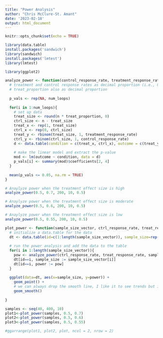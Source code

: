 ```yaml
---
title: "Power Analysis"
author: "Chris McClure-St. Amant"
date: '2023-02-18'
output: html_document
---
```


```r
knitr::opts_chunk$set(echo = TRUE)
```

```r
library(data.table)
install.packages('sandwich')
library(sandwich)
install.packages('lmtest')
library(lmtest)

library(ggplot2)
```

```r
analyze_power <- function(control_response_rate, treatment_response_rate, n, num_loops, treat_proportion=0.5){
  # treatment and control response rates as decimal proportion (i.e., 0.5 for 50%)
  # treat_proportion also as decimal proportion
  
  p_vals <- rep(NA, num_loops)
  
  for(i in 1:num_loops){
    # set up data
    treat_size <- round(n * treat_proportion, 0)
    ctrl_size <- n - treat_size
    treat_x <- rep(1, treat_size)
    ctrl_x <- rep(0, ctrl_size)
    treat_y <- rbinom(treat_size, 1, treatment_response_rate)
    ctrl_y <- rbinom(ctrl_size, 1, control_response_rate)
    d <- data.table(condition = c(treat_x, ctrl_x), outcome = c(treat_y, ctrl_y))
    
    # make the linear model and extract the p-value
    mod <- lm(outcome ~ condition, data = d)
    p_vals[i] <- summary(mod)$coefficients[2, 4]
  }
  
  mean(p_vals <= 0.05, na.rm = TRUE)
}

# Anaylyze power when the treatment effect size is high
analyze_power(0.5, 0.7, 200, 10, 0.5)

# Anaylyze power when the treatment effect size is moderate
analyze_power(0.5, 0.6, 200, 10, 0.5)

# Anaylyze power when the treatment effect size is low
analyze_power(0.5, 0.55, 200, 10, 0.5)
```


```r
plot_power <- function(sample_size_vector, ctrl_response_rate, treat_response_rate){
  # initialize a data.table for the data
  dt <- data.table(id=c(1:length(sample_size_vector)), sample_size=rep(0.0, length(sample_size_vector)), power=rep(0.0, length(sample_size_vector)))
  
  # run the power analysis and add the data to the table
  for(i in 1:length(sample_size_vector)){
    pow <- analyze_power(ctrl_response_rate, treat_response_rate, sample_size_vector[i], 1000, 0.5)
    dt[id==i, sample_size := sample_size_vector[i]]
    dt[id==i, power := pow]
  }
  
  ggplot(data=dt, aes(x=sample_size, y=power)) +
    geom_point() +
    # we can always drop the smooth line, I like it to see trends but it can be distracting
    geom_smooth()
  
}
```

```r
samples <- seq(40, 400, 10)
plot1<-plot_power(samples, 0.5, 0.7)
plot2<-plot_power(samples, 0.5, 0.6)
plot3<-plot_power(samples, 0.5, 0.55)
```

```r
#ggarrange(plot1, plot2, plot, ncol = 2, nrow = 2)
```